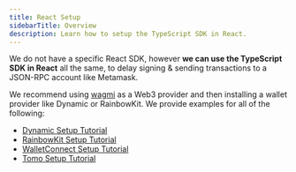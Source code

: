 ```yaml
---
title: React Setup
sidebarTitle: Overview
description: Learn how to setup the TypeScript SDK in React.
---
```


We do not have a specific React SDK, however **we can use the TypeScript SDK in React** all the same, to delay signing & sending transactions to a JSON-RPC account like Metamask.

We recommend using [wagmi](https://wagmi.sh/) as a Web3 provider and then installing a wallet provider like Dynamic or RainbowKit. We provide examples for all of the following:

- [Dynamic Setup Tutorial](/developers/react-guide/react-setup/dynamic-setup)
- [RainbowKit Setup Tutorial](/developers/react-guide/react-setup/rainbowkit-setup)
- [WalletConnect Setup Tutorial](/developers/react-guide/react-setup/walletconnect-setup)
- [Tomo Setup Tutorial](/developers/react-guide/react-setup/tomo-setup)
